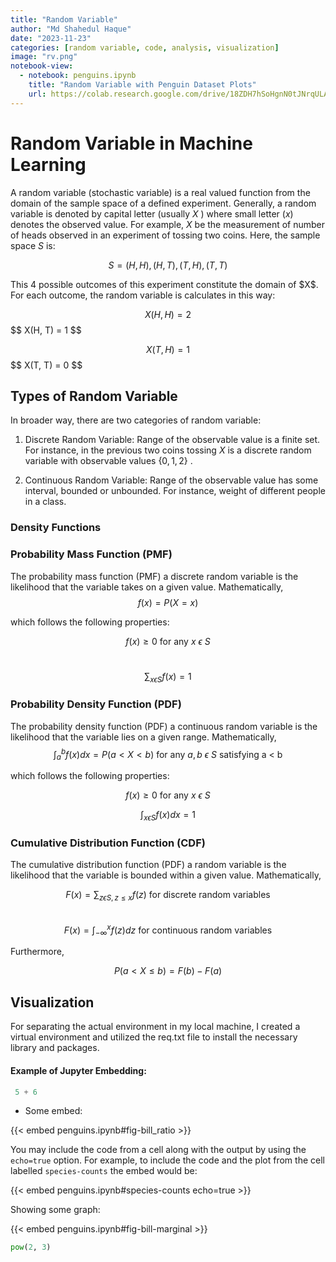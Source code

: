 ```yaml
---
title: "Random Variable"
author: "Md Shahedul Haque"
date: "2023-11-23"
categories: [random variable, code, analysis, visualization]
image: "rv.png"
notebook-view:
  - notebook: penguins.ipynb
    title: "Random Variable with Penguin Dataset Plots"
    url: https://colab.research.google.com/drive/18ZDH7hSoHgnN0tJNrqULA9bgRhQ7q5AX
---
```


# Random Variable in Machine Learning

A random variable (stochastic variable) is a real valued function from the domain of the sample space of a defined experiment. Generally, a random variable is denoted by capital letter (usually $X$ ) where small letter ($x$) denotes the observed value. For example, $X$ be the measurement of number of heads observed in an experiment of tossing two coins. Here, the sample space $S$ is:

$$ S = {(H, H), (H, T), (T, H), (T, T) } $$

This 4 possible outcomes of this experiment constitute the domain of \$X\$. For each outcome, the random variable is calculates in this way:

$$  X(H, H) = 2  $$\$\$ X(H, T) = 1 \$\$

$$  X(T, H) = 1 $$ \$\$ X(T, T) = 0 \$\$

## Types of Random Variable

In broader way, there are two categories of random variable:

1.  Discrete Random Variable: Range of the observable value is a finite set. For instance, in the previous two coins tossing $X$ is a discrete random variable with observable values $\{0, 1, 2\}$ .

2.  Continuous Random Variable: Range of the observable value has some interval, bounded or unbounded. For instance, weight of different people in a class.

### Density Functions

### **Probability Mass Function** **(PMF)**

The probability mass function (PMF) a discrete random variable is the likelihood that the variable takes on a given value. Mathematically,\
$$  f(x) = P(X = x) $$

which follows the following properties:

$$  f(x) \geq 0 \mbox{ for any $x$ \(\epsilon\)
$S$ } $$\

$$  \sum_{x \epsilon S} f(x) = 1  $$

### **Probability Density Function** **(PDF)**

The probability density function (PDF) a continuous random variable is the likelihood that the variable lies on a given range. Mathematically,\
$$ \int_{a}^{b} f(x)dx = P(a< X <b) \mbox{ for any $a, b$ \(\epsilon\) $S$ satisfying a < b }$$

which follows the following properties:

$$  f(x) \geq 0 \mbox{ for any $x$ \(\epsilon\)
$S$ } $$

$$  \int_{x \epsilon S} f(x)dx = 1  $$

### **Cumulative Distribution Function** **(CDF)**

The cumulative distribution function (PDF) a random variable is the likelihood that the variable is bounded within a given value. Mathematically,

$$ F(x) = \sum_{z \epsilon S, z \leq x } f(z) \mbox{ for discrete random variables }$$\
$$ F(x) = \int_{- \infty}^{x} f(z)dz  \mbox{ for continuous random variables }$$

Furthermore,

$$  P(a< X \leq b) = F(b) - F(a)  $$

## Visualization

For separating the actual environment in my local machine, I created a virtual environment and utilized the req.txt file to install the necessary library and packages.\

#### Example of Jupyter Embedding:

```python
 5 + 6 
```

-   Some embed:

{{< embed penguins.ipynb#fig-bill_ratio >}}

You may include the code from a cell along with the output by using the `echo=true` option. For example, to include the code and the plot from the cell labelled `species-counts` the embed would be:

{{< embed penguins.ipynb#species-counts echo=true >}}

Showing some graph:

{{< embed penguins.ipynb#fig-bill-marginal >}}

```python
pow(2, 3)
```
